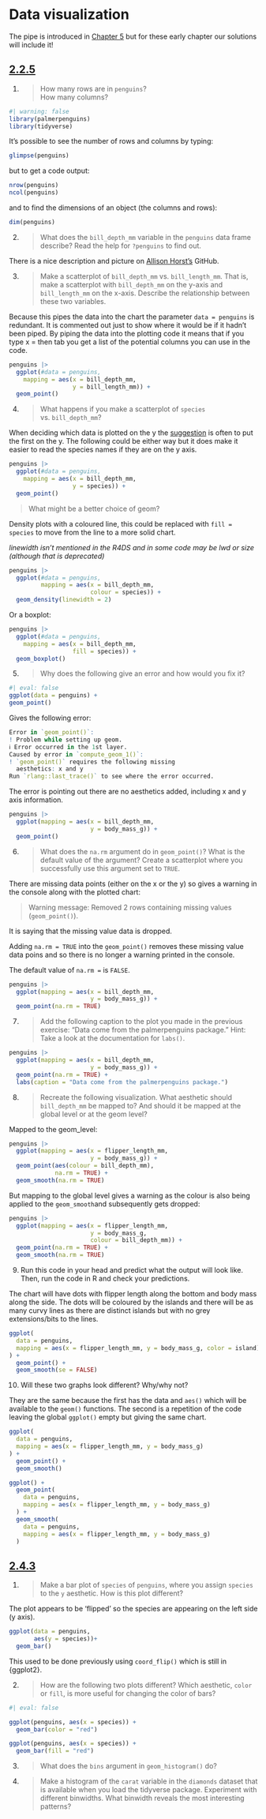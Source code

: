 # Data visualization

The pipe is introduced in [Chapter 5](https://r4ds.hadley.nz/workflow-style.html#sec-pipes) but for these early chapter our solutions will include it! 

## [2.2.5](https://r4ds.hadley.nz/data-visualize.html#exercises) {.unnumbered}

1.
> How many rows are in `penguins`?  
> How many columns?

```r
#| warning: false
library(palmerpenguins)
library(tidyverse)

```

It's possible to see the number of rows and columns by typing:

```r
glimpse(penguins)
```

but to get a code output:

```r
nrow(penguins)
ncol(penguins)
```

and to find the dimensions of an object (the columns and rows):

```r
dim(penguins)
```

2.
> What does the `bill_depth_mm` variable in the `penguins` data frame describe?
Read the help for `?penguins` to find out.

There is a nice description and picture on [Allison Horst's](https://github.com/allisonhorst/palmerpenguins#bill-dimensions) GitHub.

3.
>Make a scatterplot of `bill_depth_mm` vs. `bill_length_mm`.
That is, make a scatterplot with `bill_depth_mm` on the y-axis and `bill_length_mm` on the x-axis.
Describe the relationship between these two variables.

Because this pipes the data into the chart the parameter `data = penguins` is redundant. It is commented out just to show where it would be if it hadn't been piped. By piping the data into the plotting code it means that if you type x = then tab you get a list of the potential columns you can use in the code.

```r
penguins |> 
  ggplot(#data = penguins, 
    mapping = aes(x = bill_depth_mm,
                  y = bill_length_mm)) +
  geom_point()
```


4.
>What happens if you make a scatterplot of `species` vs. `bill_depth_mm`?

When deciding which data is plotted on the y the [suggestion](https://sciencing.com/proper-way-label-graph-5195234.html) is often to put the first on the y. The following could be either way but it does make it easier to read the species names if they are on the y axis.

```r
penguins |> 
  ggplot(#data = penguins,
    mapping = aes(x = bill_depth_mm,
                  y = species)) +
  geom_point()
```

>What might be a better choice of geom?

Density plots with a coloured line, this could be replaced with `fill = species` to move from the line to a more solid chart.

_linewidth isn't mentioned in the R4DS and in some code may be lwd or size (although that is deprecated)_

```r
penguins |> 
  ggplot(#data = penguins,
         mapping = aes(x = bill_depth_mm,
                       colour = species)) +
  geom_density(linewidth = 2)
```

Or a boxplot:

```r
penguins |> 
  ggplot(#data = penguins,
    mapping = aes(x = bill_depth_mm,
                  fill = species)) +
  geom_boxplot()
```

5.
>Why does the following give an error and how would you fix it?

```r
#| eval: false
ggplot(data = penguins) + 
geom_point()
```

Gives the following error:

```r
Error in `geom_point()`:
! Problem while setting up geom.
ℹ Error occurred in the 1st layer.
Caused by error in `compute_geom_1()`:
! `geom_point()` requires the following missing
  aesthetics: x and y
Run `rlang::last_trace()` to see where the error occurred.
```
The error is pointing out there are no aesthetics added, including x and y axis information.

```r
penguins |> 
  ggplot(mapping = aes(x = bill_depth_mm,
                       y = body_mass_g)) + 
  geom_point()
```

6.
>What does the `na.rm` argument do in `geom_point()`?
>What is the default value of the argument?
Create a scatterplot where you successfully use this argument set to `TRUE`.

There are missing data points (either on the x or the y) so gives a warning in the console along with the plotted chart:

>Warning message:
Removed 2 rows containing missing values (`geom_point()`).

It is saying that the missing value data is dropped.

Adding `na.rm = TRUE` into the `geom_point()` removes these missing value data poins and so there is no longer a warning printed in the console.

The default value of `na.rm =` is `FALSE`.

```r
penguins |> 
  ggplot(mapping = aes(x = bill_depth_mm,
                       y = body_mass_g)) + 
  geom_point(na.rm = TRUE)
```

7.
>Add the following caption to the plot you made in the previous exercise: "Data come from the palmerpenguins package." Hint: Take a look at the documentation for `labs()`.

```r
penguins |> 
  ggplot(mapping = aes(x = bill_depth_mm,
                       y = body_mass_g)) + 
  geom_point(na.rm = TRUE) + 
  labs(caption = "Data come from the palmerpenguins package.")
```

8.
>Recreate the following visualization.
What aesthetic should `bill_depth_mm` be mapped to?
And should it be mapped at the global level or at the geom level?

Mapped to the geom_level:

```r
penguins |> 
  ggplot(mapping = aes(x = flipper_length_mm,
                       y = body_mass_g)) + 
  geom_point(aes(colour = bill_depth_mm),
             na.rm = TRUE) +
  geom_smooth(na.rm = TRUE)

```

But mapping to the global level gives a warning as the colour is also being applied to the `geom_smooth`and subsequently gets dropped:

```r
penguins |> 
  ggplot(mapping = aes(x = flipper_length_mm,
                       y = body_mass_g,
                       colour = bill_depth_mm)) + 
  geom_point(na.rm = TRUE) +
  geom_smooth(na.rm = TRUE)

```

9.
Run this code in your head and predict what the output will look like. 
Then, run the code in R and check your predictions.

The chart will have dots with flipper length along the bottom and body mass along the side. 
The dots will be coloured by the islands and there will be as many curvy lines as there are distinct islands but with no grey extensions/bits to the lines.

```r
ggplot(
  data = penguins,
  mapping = aes(x = flipper_length_mm, y = body_mass_g, color = island)
) +
  geom_point() +
  geom_smooth(se = FALSE)
```


10. 
Will these two graphs look different? Why/why not?

They are the same because the first has the data and `aes()` which will be available to the `geom()` functions. 
The second is a repetition of the code leaving the global `ggplot()` empty but giving the same chart.

```r
ggplot(
  data = penguins,
  mapping = aes(x = flipper_length_mm, y = body_mass_g)
) +
  geom_point() +
  geom_smooth()

ggplot() +
  geom_point(
    data = penguins,
    mapping = aes(x = flipper_length_mm, y = body_mass_g)
  ) +
  geom_smooth(
    data = penguins,
    mapping = aes(x = flipper_length_mm, y = body_mass_g)
  )
```


## [2.4.3](https://r4ds.hadley.nz/data-visualize.html#exercises-1) {.unnumbered}

1.  
>Make a bar plot of `species` of `penguins`, where you assign `species` to the `y` aesthetic.
How is this plot different?

The plot appears to be 'flipped' so the species are appearing on the left side (y axis).

```r
ggplot(data = penguins,
       aes(y = species))+
  geom_bar()
```

This used to be done previously using `coord_flip()` which is still in {ggplot2}.

2.  
>How are the following two plots different?
Which aesthetic, `color` or `fill`, is more useful for changing the color of bars?

```r
#| eval: false

ggplot(penguins, aes(x = species)) +
  geom_bar(color = "red")

ggplot(penguins, aes(x = species)) +
  geom_bar(fill = "red")
```

3.  
>What does the `bins` argument in `geom_histogram()` do?

4.  
>Make a histogram of the `carat` variable in the `diamonds` dataset that is available when you load the tidyverse package.
Experiment with different binwidths.
What binwidth reveals the most interesting patterns?
